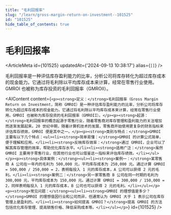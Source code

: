 ```yaml
---
title: "毛利回报率"
slug: "/learn/gross-margin-return-on-investment--101525"
id: "101525"
hide_table_of_contents: true
---
```



# 毛利回报率

<ArticleMeta id={101525} updatedAt={'2024-09-13 10:38:17'} alias={`[]`} />
<div className='border-solid border-b border-t-0 my-4 border-[var(--ifm-color-gray-300)]' />

毛利回报率是一种评估库存盈利能力的比率，分析公司将库存转化为超过库存成本的现金能力。它通过将毛利除以平均库存成本来计算，经常在零售行业使用。GMROI 也被称为库存投资的毛利回报率（GMROII）。

<AIContent content={`<p><strong>定义：</strong>毛利回报率（Gross Margin Return on Investment，简称 GMROI）是一种评估库存盈利能力的比率，分析公司将库存转化为超过库存成本的现金能力。它通过将毛利除以平均库存成本来计算，经常在零售行业使用。GMROI 也被称为库存投资的毛利回报率（GMROII）。</p><p><strong>起源：</strong>毛利回报率的概念起源于零售行业，随着零售商对库存管理和盈利能力的关注增加而逐渐发展起来。20 世纪中期，随着计算机技术的发展，零售商开始使用更复杂的财务指标来评估库存绩效，GMROI 便是其中之一。</p><p><strong>类别与特点：</strong>GMROI 主要有以下几个特点：<ul><li><strong>简单易懂：</strong>GMROI 的计算公式简单，便于理解和应用。</li><li><strong>反映库存效率：</strong>通过 GMROI，企业可以了解其库存管理的效率，帮助优化库存水平。</li><li><strong>适用广泛：</strong>虽然 GMROI 主要用于零售行业，但其他行业也可以借鉴这一指标来评估库存绩效。</li></ul></p><p><strong>具体案例：</strong><ul><li><strong>案例一：</strong>某零售商 A 公司在一年内的毛利为 500,000 元，平均库存成本为 250,000 元。通过计算 GMROI = 500,000 / 250,000 = 2，表明每投入 1 元的库存成本，A 公司可以获得 2 元的毛利。</li><li><strong>案例二：</strong>另一家零售商 B 公司在同一时期的毛利为 300,000 元，平均库存成本为 150,000 元。通过计算 GMROI = 300,000 / 150,000 = 2，同样表明每投入 1 元的库存成本，B 公司也可以获得 2 元的毛利。</li></ul></p><p><strong>常见问题：</strong><ul><li><strong>GMROI 的理想值是多少？</strong>GMROI 的理想值因行业和公司而异，但通常认为 GMROI 大于 1 表示公司在库存管理上是盈利的。</li><li><strong>如何提高 GMROI？</strong>提高 GMROI 的方法包括优化库存管理、提高销售价格、降低采购成本等。</li></ul></p>`} id={101525} />
